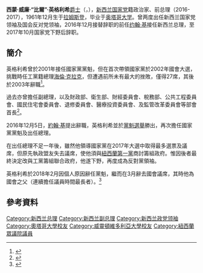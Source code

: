 {{NoteTA
|zh-cn:约翰·基;zh-tw:約翰·凱伊;zh-hant:約翰·基;zh-hk:祈卓康;
|zh-cn:新西兰;zh-tw:紐西蘭;zh-hk:紐西蘭;
}}

{{Infobox officeholder
|honorific-prefix = [[尊敬的|尊敬的]]
|name             = 比爾·英格利希 爵士
|honorific-suffix = 
|native_name      = The Rt.Hon Sir Bill English
|native_name_lang = en
|image            =
|office           = {{flagicon|NZ}} 第39任[[新西兰總理|新西兰總理]]
|monarch          = [[伊麗莎白二世|伊麗莎白二世]]
|governor_general = [[帕齊·雷迪|帕齊·雷迪]]
|deputy          = {{le|寶拉·班尼特|Paula Bennett}}<!-- Numbering done to elevate GG above DPM. -->
|term_start       = 2016年12月12日
|term_end         = 2017年10月26日
|predecessor     = [[约翰·基|约翰·基]]
|successor       = [[杰辛达·阿德恩|杰辛达·阿德恩]]
|office2          = [[新西兰國家黨|新西兰國家黨]]領袖
|deputy2          = 寶拉·班尼特
|term_start2      = 2016年12月12日
|term_end2        = 2018年2月27日
|predecessor2     = 约翰·基
|successor2       = Simon Bridges
|deputy3          = {{le|羅杰·索里|Roger Sowry}}
|term_start3      = 2001年10月8日
|term_end3        = 2003年10月28日
|predecessor3     = [[珍妮·希普利|珍妮·希普利]]
|successor3       = [[唐纳德·布拉什|唐纳德·布拉什]]
|office4 = 新西兰{{le|反對黨領袖 (新西蘭)|Leader of the Opposition (New Zealand)|反對黨領袖}}
|deputy5   = 羅杰·索里
|term_start5   = 2001年10月8日
|term_end5    = 2003年10月28日
|predecessor5    = 珍妮·希普利
|successor5       = 唐纳德·布拉什
|term_start4 = 2017年10月26日
|term_end4 = 2018年2月27日
|predecessor4 = [[杰辛达·阿德恩|杰辛达·阿德恩]]
|successor4 = Simon Bridges
|deputy4 = 寶拉·班尼特
|office6 = {{le|新西兰副總理|Deputy Prime Minister of New Zealand}}
|primeminister6  = 约翰·基
|term_start6  = 2008年12月19日
|term_end6 = 2016年12月12日
|predecessor6 = {{le|迈克尔·库伦 (政治人物)|Michael Cullen (politician)|迈克尔·库伦}}
|successor6 = 寶拉·班尼特
|office7 = 第39任{{le|新西兰财政部長|Minister of Finance (New Zealand)|财政部長}}
|primeminister7  = [[珍妮·希普利|珍妮·希普利]]
|term_start7 = 1999年1月31日
|term_end7  = 1999年6月22日
|predecessor7  = {{le|比尔·伯奇|Bill Birch}}
|successor7 = 比尔·伯奇
|primeminister8   = [[約翰·基|約翰·基]]
|term_start8 = 2008年11月19日
|term_end8 = 2016年12月12日
|predecessor8  = [[迈克尔·库伦|迈克尔·库伦]]
|successor8 = {{le|史蒂文·喬伊斯|Steven Joyce}}{{small|（代理）}}
|office9 = [[紐西蘭國家黨|國家黨]]副黨魁
|leader10 = [[珍妮·希普利|珍妮·希普利]]
|term_start10 = 2001年2月7日
|term_end10  = 2001年10月6日
|predecessor10 = {{le|懷亞特·克里奇|Wyatt Creech}}
|successor10 = {{le|格里·布朗利|Gerry Brownlee}}
|leader9  = 約翰·基
|term_start9  = 2006年11月27日
|term_end9   = 2016年12月12日
|predecessor9 = 格里·布朗利
|successor9 = 寶拉·班尼特
|constituency13 ={{le|克卢萨-南部|Clutha-Southland}}
|office12  = [[新西兰國會|新西兰國會]]議員
|term_start13   = 1996年10月12日
|term_end13  = 2014年9月20日
|predecessor13 = 選區創設
|successor13  = {{le|托德·巴克利|Todd Barclay}}
|constituency14={{le|华莱士 (新西兰选区)|Wallace (New Zealand electorate)|華萊士}}
|term_start14 = 1990年10月27日
|term_end14 = 1996年10月12日
|predecessor14 = {{le|德雷克·安格斯|Derek Angus}}
|successor14  = 選區廢除
|term_start12 = 2014年9月20日
|term_end12 = 2018年3月13日
|predecessor12 = Maureen Pugh
|constituency12 = 國家黨名單
|birth_name       = 西蒙·威廉·英格利希<br>Simon William English
|birth_date       = {{birth date and age|1961|12|30|df=y}}
|birth_place      = [[新西兰|新西兰]]{{le|拉姆斯登 (紐西蘭)|Lumsden, New Zealand|拉姆斯登}}
|death_date       = 
|death_place      = 
|party            = [[新西兰國家黨|國家黨]]
|spouse = 玛丽·英格利希（Mary English）
|children         = 6
|alma_mater       = [[奥塔哥大学|奥塔哥大学]]<br>[[惠灵顿维多利亚大学|维多利亚大学]]
|religion         = [[羅馬天主教|羅馬天主教]]
|signature        = Bill English Signature.svg
|website  = {{url|billenglish.co.nz|官方网站}}
}}

'''西蒙·威廉·“比爾”·英格利希'''[[爵士|爵士]]（{{lang-en|Sir Simon William "Bill" English}}，{{bd|1961年|12月30日|||English英格利希}}），[[新西兰|新西兰]][[新西兰国家党|国家党]]籍政治家、前总理（2016-2017），1961年12月生于[[拉姆斯登_(新西蘭)|拉姆斯登]]，毕业于[[奥塔哥大学|奥塔哥大学]]。曾两度出任新西兰国家党领袖及国会反对党领袖，2016年12月接替辞职的前任[[约翰·基|约翰·基]]接任新西兰总理，至2017年10月国家党下野后辞职。

== 簡介 ==
英格利希曾於2001年接任國家黨黨魁，但在首次帶領國家黨於2002年國會大選，挑戰時任工黨籍總理[[海倫·克拉克|海倫·克拉克]]，但遭遇前所未有最大的挫敗，僅得27席，其後於2003年辭職<ref name="English">{{cite web|url=http://www.nzherald.co.nz/nz/news/article.cfm?c_id=1&objectid=11761422|title=Bill English: Why I'm standing for Prime Minister|publisher=[[新西兰先驱报|新西兰先驱报]]|date=2016-12-06|accessdate=2016-12-06|archive-date=2016-12-06|archive-url=https://web.archive.org/web/20161206204357/http://www.nzherald.co.nz/nz/news/article.cfm?c_id=1&objectid=11761422|dead-url=no}}</ref>。

過去亦曾擔任副總理，以及財政部、衛生部、財經委員會、稅務部、公共工程委員會、國民住宅會委員會、退修委員會、醫療投資委員會、及監管改革委員會等部會首長<ref>{{cite web|url=https://www.parliament.nz/en/mps-and-electorates/members-of-parliament/document/51MP321/english-bill|title=Members of Parliament profile: Hon Bill English|publisher=[[新西兰议会|新西兰议会]]|accessdate=2016-12-06|archive-date=2017-03-09|archive-url=https://web.archive.org/web/20170309022656/https://www.parliament.nz/en/mps-and-electorates/members-of-parliament/document/51MP321/english-bill|dead-url=no}}</ref>。

2016年12月5日，[[約翰·基|約翰·基]]提出辭職，英格利希並於[[2016年紐西蘭國家黨黨魁選舉|黨魁選舉]]勝出，再次擔任國家黨黨魁及出任總理。

在出任總理不足一年後，雖然他領導國家黨在2017年大選中取得最多選票及議席，但原先執政盟友失去議席，使他須與[[紐西蘭第一黨|紐西蘭第一黨]]商討籌組政府。惟因後者最終決定改與工黨籌組聯合政府，他遂下野，再度成為反對黨領袖。

英格利希於2018年2月因個人原因辭任黨魁，繼而在3月辭去國會議席，其時他為國會之父（連續擔任議員時間最長者）。<ref>{{cite web |url=http://www.newshub.co.nz/home/politics/2018/02/live-updates-national-leadership-contest.html |title=Live updates: National chooses Simon Bridges |last=Bracewell-Worrall |first=Anna |date=27 February 2018 |access-date=27 February 2018 |archive-date=2018-02-27 |archive-url=https://web.archive.org/web/20180227020311/http://www.newshub.co.nz/home/politics/2018/02/live-updates-national-leadership-contest.html |dead-url=no }}</ref>

==參考資料==
{{Reflist}}

{{新西兰总理}}

{{DEFAULTSORT:English, Bill}}
[[Category:新西兰总理|Category:新西兰总理]]
[[Category:新西兰副总理|Category:新西兰副总理]]
[[Category:新西兰政党领袖|Category:新西兰政党领袖]]
[[Category:奧塔哥大學校友|Category:奧塔哥大學校友]]
[[Category:威靈頓維多利亞大學校友|Category:威靈頓維多利亞大學校友]]
[[Category:紐西蘭眾議院議員|Category:紐西蘭眾議院議員]]